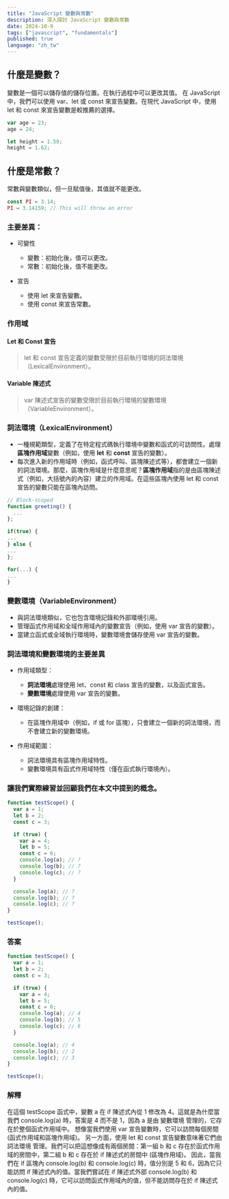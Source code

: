 ```yaml
---
title: "JavaScript 變數與常數"
description: 深入探討 JavaScript 變數與常數
date: 2024-10-9
tags: ["javascript", "fundamentals"]
published: true
language: "zh_tw"
---
```


## 什麼是變數？

變數是一個可以儲存值的儲存位置。在執行過程中可以更改其值。
在 JavaScript 中，我們可以使用 var、let 或 const 來宣告變數。在現代 JavaScript 中，使用 let 和 const 來宣告變數是較推薦的選擇。

```js
var age = 23;
age = 24;

let height = 1.59;
height = 1.62;
```

## 什麼是常數？

常數與變數類似，但一旦賦值後，其值就不能更改。

```js
const PI = 3.14;
PI = 3.14159; // This will throw an error
```

### 主要差異：

- 可變性

  - 變數：初始化後，值可以更改。
  - 常數：初始化後，值不能更改。

- 宣告
  - 使用 let 來宣告變數。
  - 使用 const 來宣告常數。

### 作用域

#### Let 和 Const 宣告

> let 和 const 宣告定義的變數受限於目前執行環境的詞法環境（LexicalEnvironment）。

#### Variable 陳述式

> var 陳述式宣告的變數受限於目前執行環境的變數環境（VariableEnvironment）。

### 詞法環境（LexicalEnvironment）

- 一種規範類型，定義了在特定程式碼執行環境中變數和函式的可訪問性。處理**區塊作用域**變數（例如，使用 **let** 和 **const** 宣告的變數）。
- 每次進入新的作用域時（例如，函式呼叫、區塊陳述式等），都會建立一個新的詞法環境。那麼，區塊作用域是什麼意思呢？**區塊作用域**指的是由區塊陳述式（例如，大括號內的內容）建立的作用域。在這些區塊內使用 let 和 const 宣告的變數只能在區塊內訪問。

```js
// Block-scoped
function greeting() {
  ...
};

if(true) {
...
} else {
...
};

for(...) {
...
}
```

### 變數環境（VariableEnvironment）

- 與詞法環境類似，它也包含環境記錄和外部環境引用。
- 管理函式作用域和全域作用域內的變數宣告（例如，使用 var 宣告的變數）。
- 當建立函式或全域執行環境時，變數環境會儲存使用 var 宣告的變數。

### 詞法環境和變數環境的主要差異

- 作用域類型：

  - **詞法環境**處理使用 let、const 和 class 宣告的變數，以及函式宣告。
  - **變數環境**處理使用 var 宣告的變數。

- 環境記錄的創建：

  - 在區塊作用域中（例如，if 或 for 區塊），只會建立一個新的詞法環境，而不會建立新的變數環境。

- 作用域範圍：

  - 詞法環境具有區塊作用域特性。
  - 變數環境具有函式作用域特性（僅在函式執行環境內）。

### 讓我們實際練習並回顧我們在本文中提到的概念。

```js
function testScope() {
  var a = 1;
  let b = 2;
  const c = 3;

  if (true) {
    var a = 4;
    let b = 5;
    const c = 6;
    console.log(a); // ?
    console.log(b); // ?
    console.log(c); // ?
  }

  console.log(a); // ?
  console.log(b); // ?
  console.log(c); // ?
}

testScope();
```

### 答案

```js
function testScope() {
  var a = 1;
  let b = 2;
  const c = 3;

  if (true) {
    var a = 4;
    let b = 5;
    const c = 6;
    console.log(a); // 4
    console.log(b); // 5
    console.log(c); // 6
  }

  console.log(a); // 4
  console.log(b); // 2
  console.log(c); // 3
}

testScope();
```

### 解釋

在這個 testScope 函式中，變數 a 在 if 陳述式內從 1 修改為 4。這就是為什麼當我們 console.log(a) 時，答案是 4 而不是 1，因為 a 是由 變數環境 管理的，它存在於整個函式作用域中。
想像當我們使用 var 宣告變數時，它可以訪問每個房間 (函式作用域和區塊作用域)。
另一方面，使用 let 和 const 宣告變數意味著它們由 詞法環境 管理。我們可以把這想像成有兩個房間：第一組 b 和 c 存在於函式作用域的房間中，第二組 b 和 c 存在於 if 陳述式的房間中 (區塊作用域)。
因此，當我們在 if 區塊內 console.log(b) 和 console.log(c) 時，值分別是 5 和 6，因為它只能訪問 if 陳述式內的值。當我們嘗試在 if 陳述式外部 console.log(b) 和 console.log(c) 時，它可以訪問函式作用域內的值，但不能訪問存在於 if 陳述式內的值。

